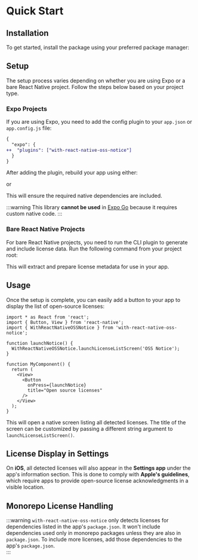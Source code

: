 
# Quick Start

## Installation

To get started, install the package using your preferred package manager:

<PackageManagerTabs command="install with-react-native-oss-notice" />

## Setup

The setup process varies depending on whether you are using Expo or a bare React Native project. Follow the steps below based on your project type.

### Expo Projects

If you are using Expo, you need to add the config plugin to your `app.json` or `app.config.js` file:

```diff
{
  "expo": {
++  "plugins": ["with-react-native-oss-notice"]
  }
}
```

After adding the plugin, rebuild your app using either:

<PackageManagerTabs command="expo prebuild" />

or

<PackageManagerTabs command="eas build" />

This will ensure the required native dependencies are included.

:::warning
This library **cannot be used** in [Expo Go](https://expo.dev/go) because it requires custom native code.
:::

### Bare React Native Projects

For bare React Native projects, you need to run the CLI plugin to generate and include license data. Run the following command from your project root:

<PackageManagerTabs command="react-native with-oss-notice" />

This will extract and prepare license metadata for use in your app.

## Usage

Once the setup is complete, you can easily add a button to your app to display the list of open-source licenses:

```tsx
import * as React from 'react';
import { Button, View } from 'react-native';
import { WithReactNativeOSSNotice } from 'with-react-native-oss-notice';

function launchNotice() {
  WithReactNativeOSSNotice.launchLicenseListScreen('OSS Notice');
}

function MyComponent() {
  return (
    <View>
      <Button 
        onPress={launchNotice} 
        title="Open source licenses" 
      />
    </View>
  );
}
```

This will open a native screen listing all detected licenses. The title of the screen can be customized by passing a different string argument to `launchLicenseListScreen()`.

## License Display in Settings <Badge text="iOS" type="info" />

On **iOS**, all detected licenses will also appear in the **Settings app** under the app's information section. This is done to comply with **Apple's guidelines**, which require apps to provide open-source license acknowledgments in a visible location.

## Monorepo License Handling

:::warning
`with-react-native-oss-notice` only detects licenses for dependencies listed in the app's `package.json`.   It won't include dependencies used only in monorepo packages unless they are also in `package.json`. To include more licenses, add those dependencies to the app's `package.json`.  
:::